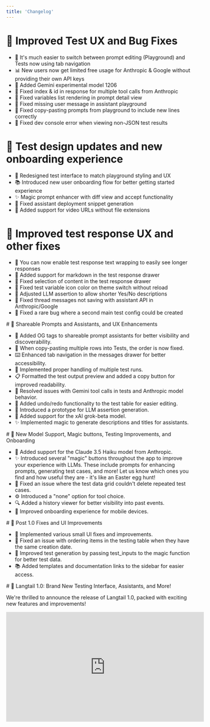 ```yaml
---
title: 'Changelog'
---
```



<Update label="12/11/2024">

# 🔧 Improved Test UX and Bug Fixes

- 🚀 It's much easier to switch between prompt editing (Playground) and Tests now using tab navigation
- 📊 New users now get limited free usage for Anthropic & Google without providing their own API keys
- 🧪 Added Gemini experimental model 1206
- 🐛 Fixed index & id in response for multiple tool calls from Anthropic
- 🐛 Fixed variables list rendering in prompt detail view
- 🐛 Fixed missing user message in assistant playground
- 🐛 Fixed copy-pasting prompts from playground to include new lines correctly
- 🐛 Fixed dev console error when viewing non-JSON test results

</Update>

<Update label="12/04/2024">

# 🎨 Test design updates and new onboarding experience

- 🎨 Redesigned test interface to match playground styling and UX
- 📚 Introduced new user onboarding flow for better getting started experience
- ✨ Magic prompt enhancer with diff view and accept functionality
- 🐞 Fixed assistant deployment snippet generation
- 🐞 Added support for video URLs without file extensions

</Update>


<Update label="11/20/2024">

# 🔗 Improved test response UX and other fixes

- 📏 You can now enable test response text wrapping to easily see longer responses
- 📝 Added support for markdown in the test response drawer
- 🔧 Fixed selection of content in the test response drawer
- 🎨 Fixed test variable icon color on theme switch without reload
- 🔧 Adjusted LLM assertion to allow shorter Yes/No descriptions
- 🔄 Fixed thread messages not saving with assistant API in Anthropic/Google
- 🐛 Fixed a rare bug where a second main test config could be created
</Update>

<Update label="11/12/2024">
# 🔗 Shareable Prompts and Assistants, and UX Enhancements

- 🔗 Added OG tags to shareable prompt assistants for better visibility and discoverability.
- 🐞 When copy-pasting multiple rows into Tests, the order is now fixed.
- ⌨️ Enhanced tab navigation in the messages drawer for better accessibility.
- 🔄 Implemented proper handling of multiple test runs.
- 📋 Formatted the test output preview and added a copy button for improved readability.
- 🐞 Resolved issues with Gemini tool calls in tests and Anthropic model behavior.
- 📝 Added undo/redo functionality to the test table for easier editing.
- 🤖 Introduced a prototype for LLM assertion generation.
- 🤖 Added support for the xAI grok-beta model.
- ✨ Implemented magic to generate descriptions and titles for assistants.

</Update>

<Update label="11/05/2024">
# 🤖 New Model Support, Magic buttons, Testing Improvements, and Onboarding

- 🤖 Added support for the Claude 3.5 Haiku model from Anthropic.
- ✨ Introduced several "magic" buttons throughout the app to improve your experience with LLMs. These include prompts for enhancing prompts, generating test cases, and more! Let us know which ones you find and how useful they are - it's like an Easter egg hunt!
- 🐞 Fixed an issue where the test data grid couldn't delete repeated test cases.
- ⚙️ Introduced a "none" option for tool choice.
- 🔍 Added a history viewer for better visibility into past events.
- 📱 Improved onboarding experience for mobile devices.

</Update>

<Update label="10/29/2024">
# 🐞 Post 1.0 Fixes and UI Improvements

- 🎨 Implemented various small UI fixes and improvements.
- 🔢 Fixed an issue with ordering items in the testing table when they have the same creation date.
- 📝 Improved test generation by passing test_inputs to the magic function for better test data.
- 📚 Added templates and documentation links to the sidebar for easier access.

</Update>

<Update label="10/24/2024">
# 🚀 Langtail 1.0: Brand New Testing Interface, Assistants, and More!

We're thrilled to announce the release of Langtail 1.0, packed with exciting new features and improvements!

<iframe width="536" height="297" src="https://www.youtube.com/embed/g2Xj7_jYRa4?si=Us02BLVp9Bu6fPM5" title="YouTube video player" frameborder="0" allow="accelerometer; autoplay; clipboard-write; encrypted-media; gyroscope; picture-in-picture" allowfullscreen />


## 📊 Brand New Testing Interface
![Testing Interface](/images/support/testing-table.webp)
- 📝 At the core of Langtail 1.0 is our new spreadsheet-like interface for testing LLM applications, designed to feel natural for anyone used to working with Excel or Google Sheets.

## 🔄 Test Configurations
![Test Configurations](/images/support/test-configs.webp)
- 🎚️ Introducing test configurations, allowing you to easily create and compare tests across different models with just a few clicks.

## 🛠️ Tools with Hosted Code
![Tools with Hosted Code](/images/support/hosted-code.webp)
- 💻 Your prompts can now call tools and have the code run directly within Langtail, making prototyping and testing much easier without the need for mocking responses.
- 🔒 Enjoy secure and fast code execution in a sandboxed environment powered by QuickJS.

## 🧠 Assistants: Memory Management for Prompts
![Assistants](/images/support/assistants.webp)
- 🧠 Langtail 1.0 introduces Assistants – stateful entities that automatically manage memory and conversation history, reducing the need for additional code.
- 🔄 Assistants can be used across models, in tests, deployed as APIs, or integrated with tools.

## 🔒 Additional Features
- 🌞 Light Mode: Introduced a new Light mode for the Langtail app, providing a refreshing alternative to the default Dark mode.
- 🛡️ Protect your AI apps from prompt injection attacks and other security vulnerabilities with our built-in AI Firewall.
- 🔐 Execute LLM-generated code securely in a sandboxed container, thanks to our partnership with E2B.
- 📚 Explore a gallery of templates showcasing different ways Langtail can help your team.
- 🤖 Added support for Google Gemini models, including the ability to attach videos to prompts.
- 🏢 Self-hosting: Langtail can now be self-hosted entirely on your infrastructure (contact us for more information).

</Update>


<Update label="09/24/2024">
# 🛠️ Tool Calls in Assistant Playground and Gemini Support
- 🛠️ Added the ability to handle tool calls in the Assistant Playground, allowing you to provide responses for tool calls not handled by Langtail function handlers.
- 🤖 Introduced native support for Gemini models, leveraging the @google/generative-ai library under the hood, with support for tools, streaming, and various media formats as input.

## 📋 Other Improvements
- 🔍 Fixed an issue with opening logs with prompts in the playground.
- 💰 Set Gemini model prices.

</Update>


<Update label="09/19/2024">
# 🌐 Assistant Sharing Redesign, LLM Leaderboard, and Hosted Functions

## 🤖 Assistant Sharing Redesign
![Assistant Sharing](/images/support/assistant-sharing.png)
- 🌐 Redesigned the assistant sharing feature, allowing you to make your AI assistants publicly accessible and share them as standalone apps.

## 📊 LLM Leaderboard
- 📈 Introduced a new LLM leaderboard page to compare the performance of different language models.

## 🛠️ Hosted Code Support
![Hosted Code](/images/support/hosted.png)
- 🔌 Added support for Hosted Code, enabling you to test your tools right inside Langtail by directly calling external APIs.

## 🔒 Security and Stability Improvements
- 🔒 Ensured that only team members can edit shared assistants.
- 🤖 Added support for new OpenAI models: o1-mini and o1-preview.
- 🔧 Fixed issues with tool usage for Azure models and display names.

## 🔍 Shared Assistant Indexes
- 🔍 Implemented shared assistant indexes for improved discoverability and searchability.

</Update>



<Update label="07/24/2024">
# 📝 Text Assertion Enhancements and LLaMa 3.1 Support

![Grouped text assertions](/images/support/grouped-text-assertions.png)

- 📝 Grouped all text operation assertions under "Text" for better organization.
- 🔖 Added new text assertion options: not equals, does not contain, and does not icontain.
- 📝 Introduced a text editor for the "Text" assertion modal form, with support for variables.
- 🤖 Added support for new LLaMa 3.1 models from groq.

</Update>

<Update label="07/22/2024">
# 💰 Usage Limits, Test Improvements, and GPT-4o Mini Support

- 🤖 Added support for GPT-4o Mini, OpenAI's cost-efficient model offering advanced text and multimodal performance
- 💰 Implemented a banner to notify free users when they exceed usage limits.
- 🐞 Fixed an issue with the test ID for the assertion popup in test results.
- 🎚️ Improved the layout styles for project logs.

</Update>

<Update label="07/16/2024">
# 🌐 Expanded Message Types and Provider Visibility

- 📨 Added support for other message types, tools, and images in the "messages" column, allowing you to simulate user and assistant messages, as well as mock tools and upload images for Vision testing.
- 🔓 Unlocked providers are now displayed at the top for better visibility.

</Update>

<Update label="07/15/2024">
# 🎨 Layout Redesign and Test Table Improvements

## 🔍 Enhanced Project-Level Visibility
We've redesigned the layout to provide better visibility and access to key project-level components:
- Playground
- Tests
- Deployments
- Assistants

![Redesigned langtail](/images/support/redesign.png)

## 🐞 Test Table Fixes and Enhancements
- 🎥 Fixed an issue with the test table width when the drawer is open.
- 🔘 Added the ability to close the cell edit drawer by pressing the ESC key.
- 🐛 Resolved issues with HTML pasting in the data table.
- 📋 Improved the display of relevant information in the test history.

## 🔒 Security Enhancements
- 🔒 Fixed issues related to system_fingerprint and model value for Anthropic models.
- 🔼 Updated to the latest SDK, resolving an OpenAI issue with images.

</Update>

<Update label="06/20/2024">
# 🤖 Introducing Anthropic's Claude 3.5 Sonnet Model

- 🆕 Added support for Anthropic's Claude 3.5 Sonnet model, offering faster and cheaper performance compared to Claude 3 Opus, with enhanced reasoning, knowledge, and coding abilities.

</Update>

<Update label="06/19/2024">
# 🐞 Test Table UX Enhancements and Bug Fixes

We've made several improvements to the test table user experience and addressed some pesky bugs:

- 🖼️ Text table UX improvements
- 🎯 Streamlined the handling of messages in the test table for a smoother workflow.
- 🔍 Enhanced the behavior of the edit drawer, ensuring a more intuitive experience.
- ⌨️ Improved keyboard navigation and selection within the test table.
- 🐛 Fixed issues related to arrow key navigation and drawer behavior.

</Update>



<Update label="06/12/2024">
 # 🎯 Testing Enhancements: Keyboard-Friendly Table, Helper Variables, and Improved LLM Assertions

## ⌨️ Keyboard-Friendly Testing Table ⌨️
We've made our testing table more keyboard-friendly, allowing you to bulk delete rows and copy multiple values at once.

<iframe width="536" height="297" src="https://www.youtube.com/embed/sAvjbuYm3j8?si=zDG6o23d9sMNjPOY" title="YouTube video player" frameborder="0" allow="accelerometer; autoplay; clipboard-write; encrypted-media; gyroscope; picture-in-picture" allowfullscreen />


## 🧮 Helper Variables for Assertions 🧮
You can now add additional columns that act as helper variables for assertions (JavaScript, LLM assertions). Place the correct answer in these helper variables and use them in assertions for more efficient and accurate testing.

<iframe width="536" height="297" src="https://www.youtube.com/embed/ZjmtlFU4HrY?si=GbMs2cX0Xe2P6Ius" title="YouTube video player" frameborder="0" allow="accelerometer; autoplay; clipboard-write; encrypted-media; gyroscope; picture-in-picture" allowfullscreen />


## 📚 Improved LLM Assertions 📚
Based on user feedback, we've improved LLM assertions. Now, the entire conversation history is included in the context, providing a more comprehensive view for better testing.

<iframe width="536" height="297" src="https://www.youtube.com/embed/vsbw6tSF0Qs?si=dQTeGheyJ3ee5bQF" title="YouTube video player" frameborder="0" allow="accelerometer; autoplay; clipboard-write; encrypted-media; gyroscope; picture-in-picture" allowfullscreen />


## 📨 Multiple Messages in the “Messages” Column 📨
You can now use multiple messages in the “messages” column. Currently, it's possible to simulate user and assistant messages. We're working on the ability to mock Tools and upload images for Vision testing.

<iframe width="536" height="297" src="https://www.youtube.com/embed/PzK-36KVsVc?si=4SEHYJJzRPL1MZN-" title="YouTube video player" frameborder="0" allow="accelerometer; autoplay; clipboard-write; encrypted-media; gyroscope; picture-in-picture" allowfullscreen />


Tests are a big focus for us, and we're committed to continuously improving them. 
Stay tuned for more updates!
</Update>

<Update label="04/19/2024">
 # ⚡ Major Upgrade to Langtail's Testing Table Component and Upcoming Features

![enhanced testing](/images/support/enhanced-testing.png)


## ⚡ Langtail's Testing Table Component Upgrade ⚡
We're excited to announce significant updates to Langtail's table component aimed at improving your test-writing experience:

- 🚀 Lightning-fast row addition and cell content deletion for efficient test setup
- ➡️ Tab navigation between cells for seamless navigation
- 🗑️ Bulk row deletion for quick test cleanup
- 🎯 Selective test case execution for focused testing
- 🎁 Test result display with LLM and assertion outcomes for comprehensive insights

## 🔜 Upcoming Feature: LLM as a Judge Assertion 🔜
Stay tuned! We're in the process of developing an "LLM as a judge assertion" feature, set to take our testing capabilities to the next level. More updates coming your way soon!

</Update>

<Update label="04/12/2024">
 # New Dashboard View and Launch of Langtail SDK 🚀 

## 📊 New Dashboard View 📊

![dashboard](/images/support/dashboard.png)


We're thrilled to introduce our new dashboard view! Now serving as the main hub for each project, the dashboard provides a snapshot of your project's activity and performance at a glance. With recent logs and quick statistics, you can stay updated the moment you log in.

## 🎯 Langtail SDK Release 🎯

![Langtail-SDK](/images/support/langtail-sdk.png)


The first version of the Langtail SDK is now live! 🥳 The SDK can function as an OpenAI proxy and is also compatible with prompts directly deployed within Langtail. Dive into the details over at our [GitHub docs](https://github.com/langtail/langtail-node).

Currently, we've rolled out the JS SDK. If you're interested in a Python SDK, we'd love to hear from you.

</Update>

<Update label="04/05/2024">
 # New Homepage Video, About Us Page, and Embeddable Prompts

## 🎞️ New Homepage Video 🎞️
We've released a new video that's now featured on our homepage. Get a quick overview of what Langtail offers by watching our latest video.

<iframe width="536" height="297" src="https://www.youtube.com/embed/0g1oGDxYOck?si=gP_I7730eUQvKMPu" title="YouTube video player" frameborder="0" allow="accelerometer; autoplay; clipboard-write; encrypted-media; gyroscope; picture-in-picture" allowfullscreen />


## 🧑‍💻 About Us Page 🧑‍💻
Curious about the team behind Langtail? Visit our newly updated About Us page to learn more about our mission and the people who make Langtail possible. [Learn more](https://langtail.com/about)

## 🛣️ Roadmap, Changelog, and Feedback 🛣️
Your feedback is crucial in helping us improve. Visit our feedback portal to see our roadmap, changelog, and to share your thoughts. [Give feedback](http://feedback.langtail.com/)

## 🖼️ Embeddable Prompts 🖼️
We're happy to announce that you can now embed publicly shared prompts into iframes! Here's a quick example:

```
<iframe src="https://app.langtail.com/playground?shareid=cbGLHKSIff" width="650" height="400" allow="clipboard-write"> </iframe>
```

</Update>

<Update label="03/29/2024">
 # 📚 Docs Expansion, 🖼️ Dynamic OG Images, and 🌍 Project-Level Env Variables

![public sharing](/images/support/public-sharing.png)

## 📚 Expanded Documentation for Seamless Integration 📚
We've significantly expanded our documentation to help you hit the ground running:
- 🚀 Deploying Prompts: Learn how to deploy your prompts effortlessly. [Read more](https://langtail.com/docs/deployments/deploy-prompt)
- 🌐 REST API Usage: Discover how to leverage our powerful REST API. [Learn how](https://langtail.com/docs/api-reference/endpoint/invoke-deployed-prompt)

## 🖼️ Dynamic OG Images for Shared Prompts 🖼️
Sharing is caring, and we've made it even better! When you share a prompt publicly, we'll automatically generate an OG image for you.

## 🌍 Project-Level Environment Variables 🌍
Tired of hardcoding API endpoints and keys directly in code? We've got you covered! Introducing project-level environment variables:
- 🔒 Secure: Keep your sensitive information safe and separate from the code
- 🎛️ Centralized: Set your variables once at the project level
- 🌐 Accessible: Use your env variables in the JavaScript editor for Test Assertions and soon in the Playground too

![env-vars](/images/support/env-vars.png)
![js-editor](/images/support/js-editor.png)

</Update>

<Update label="03/22/2024">
# Langtail.com updates, Proxy Integration, and Quality of Life Improvements 🚀
<iframe width="536" height="297" src="https://www.youtube.com/embed/0hXAlFrdscU?si=EY7H9fWoIEKmh-OV" title="YouTube video player" frameborder="0" allow="accelerometer; autoplay; clipboard-write; encrypted-media; gyroscope; picture-in-picture" allowfullscreen />


## ✨ Landing page updates ✨
Our brand new website is live, showcasing the four key features that make Langtail the ultimate tool for prompt engineering:
1. 🐛 Debug prompts effortlessly in the playground
2. ✅ Run tests to ensure your prompts are top-notch
3. 🚀 Deploy prompts in a flash
4. 📊 Monitor production with comprehensive logs and metrics

## 💸 Pricing Preview 💸
We've got a pricing plan for everyone! Choose from three tiers:
- 🆓 Free Tier: Perfect for getting started
- 💰 Mid Tier: Unleash more power at just $99 per month
- 🏢 Enterprise Tier: Tailored solutions for your business needs

## 📚 Docs Page Expansion 📚
We've been busy expanding our documentation to help you get the most out of Langtail. Head over to our docs page to explore the latest information and guides.

## 🌉 Langtail Proxy: Seamless Integration 🌉
Already building your application using the OpenAI SDK? No problem! With Langtail Proxy, you can experiment with Langtail without migrating your prompts. Here's how:
1. Create your Langtail account
2. Generate your project API key
3. Modify your code by updating the base URL to `"https://proxy.langtail.com/v1` and passing the Langtail API key
4. Test it out and witness the magic!

## 🎨 Quality of Life Improvements 🎨
We've also released some handy enhancements to make your life easier:
- 🔍 Log Filtering: Easily filter logs by categories like proxy
- 🎯 Single Test Run: Run individual tests instead of the entire suite
- ❌ Test Cancellation: Cancel test runs whenever you need
- 📅 Current Date in System Prompt: Add the current date using handlebars
</Update>


<Update label="03/15/2024">
 # 📆 $Date Helper, 🔍 Enhanced Log Filters, and 🏠 Webpage Updates

<iframe width="536" height="297" src="https://www.youtube.com/embed/DWFnIIqZB1I?si=RTkW7B45O36GBiKG" title="YouTube video player" frameborder="0" allow="accelerometer; autoplay; clipboard-write; encrypted-media; gyroscope; picture-in-picture" allowfullscreen />


## 📆 $Date Helper for Chatbots 📆
Chatbots can now stay up-to-date with the current date! Introducing the `$date` helper, a new feature designed to keep your chatbots in sync with real-time.

## 🔍 Log Filtering 🔍
Say hello to granular control over your logs. You can now filter logs by any column, even custom-send metadata. Find what you need, when you need it.

<iframe width="536" height="297" src="https://www.youtube.com/embed/Q5kop3J8g-w?si=xUV2KMVMcmY28ys3" title="YouTube video player" frameborder="0" allow="accelerometer; autoplay; clipboard-write; encrypted-media; gyroscope; picture-in-picture" allowfullscreen />


## 💰 Pricing Page is Live 💰
Ever wondered about our pricing? We've just launched our pricing page, making it easier for you to find the perfect plan for your needs. Check it out!

</Update>

<Update label="03/12/2024">
 # 🚀 Introducing Public Sharing of Prompts and Read-Only Playground!

![public sharing](/images/support/public-sharing.png)

## 🎡 Public Sharing of Prompts 🎡
Good news, everyone! We've just launched a new feature that lets you publicly share your prompts. Previously, users needed an account to view a shared prompt, but now, anyone can view it thanks to our new read-only Playground view. 🎉

## 🏞️ Read-Only Playground 🏞️
In the read-only Playground, you can see all messages, variables, and Tools (functions). It's an open window to the world of your prompts. Currently, only a fixed version of the prompt can be shared, but we're already working on updates that will let you share and always view the most recent version of a prompt.

</Update>

<Update label="03/07/2024">
 # 🚀 Major DX Improvements for JavaScript Assertions in Tests and Upcoming Playground Enhancements 🛠️

![JavaScript assertions](/images/support/javascript-assertions.png)

## 🧪 Enhanced JavaScript Assertions in Tests 🧪
We've made some significant improvements to our developer experience for JavaScript assertions in Tests:

- 📝 Run functions with example input: Simply fill in your example input in the left column and run the function.
- ✅ Auto Input Addition: If any input already exists, we'll automatically add it for you.
- 🐞 Debugging Support: Use `console.log` to debug your tests effectively.
- 🌐 API Calls: For advanced use cases, you can now call external APIs using the Fetch API.
- ⚡️ Ultra-fast API requests: Thanks to our robust infrastructure, your API requests will execute swiftly.



</Update>

<Update label="02/27/2024">
  # 🚀 New Templating Engine Based on Handlebars for Enhanced Prompt Handling

  <iframe width="536" height="297" src="https://www.youtube.com/embed/jfX9JiT3JDI?si=RbOYrQ67bM4IBQJZ" title="YouTube video player" frameborder="0" allow="accelerometer; autoplay; clipboard-write; encrypted-media; gyroscope; picture-in-picture" allowfullscreen />

  ## 🎨 Templating Engine Support 🎨
We're excited to announce that we've released support for a templating engine, based on Handlebars! With this new feature, you can now tackle more complex use cases, including:

- Conditional parts of prompts
- Variations of prompts

Simply deploy a prompt with this template, send the correct variable, and watch as the final version of the prompt resolves. You can then view this in the Logs. This added flexibility opens up a world of possibilities for your prompt handling.

![Templating Engine Support](/images/support/templating-engine-support.png)

</Update>

<Update label="02/20/2024">
  # 🚀 Project Settings, Workspace Refinement, Redesigned Logs, and OpenAI Tools Support!

  <iframe width="536" height="297" src="https://www.youtube.com/embed/RroImGCy9Zw?si=9SYb2naLKwUhUML3" title="YouTube video player" frameborder="0" allow="accelerometer; autoplay; clipboard-write; encrypted-media; gyroscope; picture-in-picture" allowfullscreen />

  ## 🔧 New Project Settings 🔧

  Managing your projects just got easier! We've added a new item in the project-level sidebar that lets you perform common actions like renaming or deleting a project.

  ## 🛠️ Enhanced Workspace Settings 🛠️

  Your workspace is now even more flexible! We've refined the settings to allow you to rename your workspace and made the UI more consistent across the different sections for a smoother experience.

  ## 📜 Redesigned Logs 📜

  We've completely redesigned our Logs for a cleaner, more user-friendly interface. Plus, Logs now also display the JSON representation of what's being sent from Langtail to end providers like OpenAI. We think you'll love this upgrade as much as we do!
  
  ![Redesigned Logs](/images/support/redesigned-logs.png)

  ## 🔍 OpenAI Tools Support 🔍

  We're thrilled to announce that support for the new OpenAI Tools is here! Functions now visually resemble TypeScript functions and are even typesafe. The types are generated based on the JSON schema. We're confident you'll find them incredibly useful.

  ![OpenAI Tools Support ](/images/support/openai-tools-support.png)

</Update>

<Update label="02/08/2024">
  # 🌟 GPT-4 Vision is Live, Plus New Workspace Settings and Refined UX 🔍

  <iframe width="536" height="297" src="https://www.youtube.com/embed/LtGViWchOcI?si=7Rln83oDrXMFetPV" title="YouTube video player" frameborder="0" allow="accelerometer; autoplay; clipboard-write; encrypted-media; gyroscope; picture-in-picture" allowfullscreen />

  ## 🌟 GPT-4 Vision Now Live 🌟

  We're thrilled to announce that GPT-4 Vision is now live in production! You can now input images along with text, opening up a whole new realm of creative use cases. For instance, take a photo of an invoice and ask for the cost of each item – Vision has you covered.

  ## 🎨 Experimenting with Vision in Playground 🎨

  Want to give Vision a spin? Head over to our Playground and upload an image or insert an image URL. Please note that Vision takes a few seconds to process, so a bit of patience is required.

  ## 🚀 Deploy Prompts with Vision 🚀

  Great news for developers – deploying prompts with Vision in Langtail is now supported!

  ## 🛠️ Workspace Settings and UX Updates 🛠️

  We've also rolled out a couple of key updates for improved user experience:

  * New Workspace Settings: Now, you can manage your provider API keys and team members all in one place.

  * Refined UX for Per API Budget: Based on your feedback, we've refined the UX and terminology for the per API budget. You must now enable the budget before setting the total for your API key and specific user allowances.
</Update>

